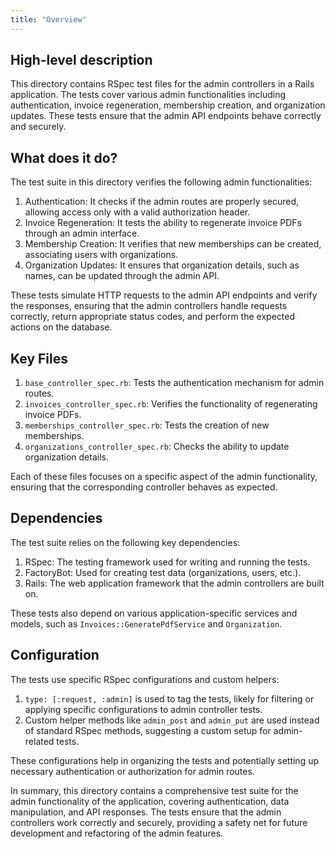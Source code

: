 ```yaml
---
title: "Overview"
---
```


## High-level description
This directory contains RSpec test files for the admin controllers in a Rails application. The tests cover various admin functionalities including authentication, invoice regeneration, membership creation, and organization updates. These tests ensure that the admin API endpoints behave correctly and securely.

## What does it do?
The test suite in this directory verifies the following admin functionalities:

1. Authentication: It checks if the admin routes are properly secured, allowing access only with a valid authorization header.
2. Invoice Regeneration: It tests the ability to regenerate invoice PDFs through an admin interface.
3. Membership Creation: It verifies that new memberships can be created, associating users with organizations.
4. Organization Updates: It ensures that organization details, such as names, can be updated through the admin API.

These tests simulate HTTP requests to the admin API endpoints and verify the responses, ensuring that the admin controllers handle requests correctly, return appropriate status codes, and perform the expected actions on the database.

## Key Files

1. `base_controller_spec.rb`: Tests the authentication mechanism for admin routes.
2. `invoices_controller_spec.rb`: Verifies the functionality of regenerating invoice PDFs.
3. `memberships_controller_spec.rb`: Tests the creation of new memberships.
4. `organizations_controller_spec.rb`: Checks the ability to update organization details.

Each of these files focuses on a specific aspect of the admin functionality, ensuring that the corresponding controller behaves as expected.

## Dependencies
The test suite relies on the following key dependencies:

1. RSpec: The testing framework used for writing and running the tests.
2. FactoryBot: Used for creating test data (organizations, users, etc.).
3. Rails: The web application framework that the admin controllers are built on.

These tests also depend on various application-specific services and models, such as `Invoices::GeneratePdfService` and `Organization`.

## Configuration
The tests use specific RSpec configurations and custom helpers:

1. `type: [:request, :admin]` is used to tag the tests, likely for filtering or applying specific configurations to admin controller tests.
2. Custom helper methods like `admin_post` and `admin_put` are used instead of standard RSpec methods, suggesting a custom setup for admin-related tests.

These configurations help in organizing the tests and potentially setting up necessary authentication or authorization for admin routes.

In summary, this directory contains a comprehensive test suite for the admin functionality of the application, covering authentication, data manipulation, and API responses. The tests ensure that the admin controllers work correctly and securely, providing a safety net for future development and refactoring of the admin features.